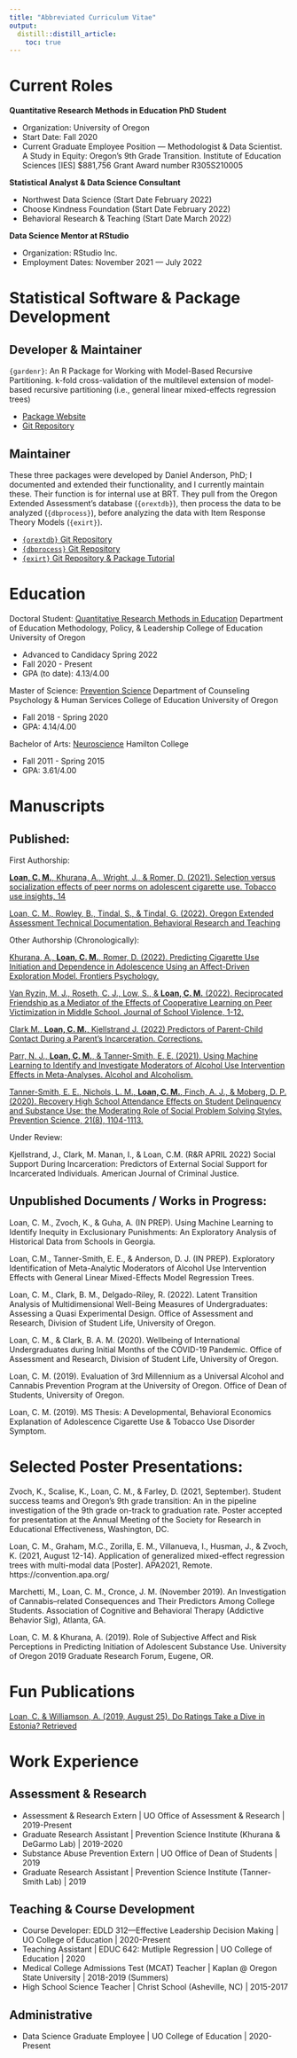 ```yaml
---
title: "Abbreviated Curriculum Vitae"
output: 
  distill::distill_article:
    toc: true
---
```


# Current Roles

**Quantitative Research Methods in Education PhD Student**

* Organization: University of Oregon
* Start Date: Fall 2020
* Current Graduate Employee Position — Methodologist & Data Scientist. A Study in Equity: Oregon's 9th Grade Transition. Institute of Education Sciences [IES] $881,756 Grant Award number R305S210005

**Statistical Analyst & Data Science Consultant**

* Northwest Data Science (Start Date February 2022) 
* Choose Kindness Foundation (Start Date February 2022)
* Behavioral Research & Teaching (Start Date March 2022)

**Data Science Mentor at RStudio**

* Organization: RStudio Inc.
* Employment Dates: November 2021 — July 2022

# Statistical Software & Package Development 

## Developer & Maintainer

`{gardenr}`: An R Package for Working with Model-Based Recursive Partitioning.
k-fold cross-validation of the multilevel extension of model-based recursive partitioning (i.e., general linear mixed-effects regression trees)

* [Package Website](https://chhr1s.github.io/gardenr/)
* [Git Repository](https://github.com/Chhr1s/gardenr)

## Maintainer

These three packages were developed by Daniel Anderson, PhD; I documented and extended their functionality, and I currently maintain these. Their function is for internal use at BRT. They pull from the Oregon Extended Assessment's database (`{orextdb}`), then process the data to be analyzed (`{dbprocess}`), before analyzing the data with Item Response Theory Models (`{exirt}`).

* [`{orextdb}` Git Repository](https://github.com/UO-BRT/orextdb)
* [`{dbprocess}` Git Repository](https://github.com/UO-BRT/dbprocess)
* [`{exirt}` Git Repository & Package Tutorial](https://github.com/UO-BRT/exirt)

# Education

Doctoral Student: [Quantitative Research Methods in Education](https://education.uoregon.edu/qrme)\n
Department of Education Methodology, Policy, & Leadership\n
College of Education\n
University of Oregon\n

* Advanced to Candidacy Spring 2022
* Fall 2020 - Present
* GPA (to date): 4.13/4.00

Master of Science: [Prevention Science](https://education.uoregon.edu/prevsci/graduate/ms)\n
Department of Counseling Psychology & Human Services\n
College of Education\n
University of Oregon\n

* Fall 2018 - Spring 2020
* GPA: 4.14/4.00 

Bachelor of Arts: [Neuroscience](https://www.hamilton.edu/academics/departments/Home?dept=Neuroscience)\n
Hamilton College\n

* Fall 2011 - Spring 2015
* GPA: 3.61/4.00 

# Manuscripts

## Published:

First Authorship:

[**Loan, C. M.**, Khurana, A., Wright, J., & Romer, D. (2021). Selection versus socialization effects of peer norms on adolescent cigarette use. Tobacco use insights, 14](https://journals.sagepub.com/doi/pdf/10.1177/1179173X211066005)

[Loan, C. M., Rowley, B., Tindal, S., & Tindal, G. (2022). Oregon Extended Assessment Technical Documentation. Behavioral Research and Teaching](https://orext-techreport22.netlify.app/)

Other Authorship (Chronologically):

[Khurana, A., **Loan, C. M.**, Romer, D. (2022). Predicting Cigarette Use Initiation and Dependence in Adolescence Using an Affect-Driven Exploration Model. Frontiers Psychology.](https://www.frontiersin.org/articles/10.3389/fpsyg.2022.887021/full)

[Van Ryzin, M. J., Roseth, C. J., Low, S., & **Loan, C. M.** (2022). Reciprocated Friendship as a Mediator of the Effects of Cooperative Learning on Peer Victimization in Middle School. Journal of School Violence, 1-12.](https://www.tandfonline.com/doi/abs/10.1080/15388220.2022.2098502)

[Clark M., **Loan, C. M.**, Kjellstrand J. (2022) Predictors of Parent-Child Contact During a Parent’s Incarceration. Corrections.](https://www.tandfonline.com/doi/abs/10.1080/23774657.2022.2052381)

[Parr, N. J., **Loan, C. M.**, & Tanner-Smith, E. E. (2021). Using Machine Learning to Identify and Investigate Moderators of Alcohol Use Intervention Effects in Meta-Analyses. Alcohol and Alcoholism.](https://doi.org/10.1093/alcalc/agab036)

[Tanner-Smith, E. E., Nichols, L. M., **Loan, C. M.**, Finch, A. J., & Moberg, D. P. (2020). Recovery High School Attendance Effects on Student Delinquency and Substance Use: the Moderating Role of Social Problem Solving Styles. Prevention Science, 21(8), 1104-1113.](https://doi.org/10.1007/s11121-020-01161-z)


Under Review: 

Kjellstrand, J., Clark, M. Manan, I., & Loan, C.M. (R&R APRIL 2022) Social Support During Incarceration: Predictors of External Social Support for Incarcerated Individuals. American Journal of Criminal Justice.

## Unpublished Documents / Works in Progress:

Loan, C. M., Zvoch, K., & Guha, A. (IN PREP). Using Machine Learning to Identify Inequity in Exclusionary Punishments: An Exploratory Analysis of Historical Data from Schools in Georgia.

Loan, C.M., Tanner-Smith, E. E., & Anderson, D. J. (IN PREP). Exploratory Identification of Meta-Analytic Moderators of Alcohol Use Intervention Effects with General Linear Mixed-Effects Model Regression Trees.

Loan, C. M., Clark, B. M., Delgado-Riley, R. (2022). Latent Transition Analysis of Multidimensional Well-Being Measures of Undergraduates: Assessing a Quasi Experimental Design. Office of Assessment and Research, Division of Student Life, University of Oregon.

Loan, C. M., & Clark, B. A. M. (2020). Wellbeing of International Undergraduates during Initial Months of the COVID-19 Pandemic. Office of Assessment and Research, Division of Student Life, University of Oregon.

Loan, C. M. (2019). Evaluation of 3rd Millennium as a Universal Alcohol and Cannabis Prevention Program at the University of Oregon. Office of Dean of Students, University of Oregon. 

Loan, C. M. (2019). MS Thesis: A Developmental, Behavioral Economics Explanation of Adolescence Cigarette Use & Tobacco Use Disorder Symptom. 

# Selected Poster Presentations: 

Zvoch, K., Scalise, K., Loan, C. M., & Farley, D. (2021, September). Student success teams and Oregon’s 9th grade transition: An in the pipeline investigation of the 9th grade on-track to graduation rate. Poster accepted for presentation at the Annual Meeting of the Society for Research in Educational Effectiveness, Washington, DC.

Loan, C. M., Graham, M.C., Zorilla, E. M., Villanueva, I., Husman, J., & Zvoch, K. (2021, August 12-14). Application of generalized mixed-effect regression trees with multi-modal data [Poster]. APA2021, Remote. https://convention.apa.org/

Marchetti, M., Loan, C. M., Cronce, J. M. (November 2019). An Investigation of Cannabis–related Consequences and Their Predictors Among College Students. Association of Cognitive and Behavioral Therapy (Addictive Behavior Sig), Atlanta, GA.

Loan, C. M. & Khurana, A. (2019). Role of Subjective Affect and Risk Perceptions in Predicting 	Initiation of Adolescent Substance Use. University of Oregon 2019 Graduate Research Forum, Eugene, OR.


# Fun Publications

[Loan, C. &  Williamson, A. (2019, August 25). Do Ratings Take a Dive in Estonia? Retrieved](https://udisc.com/blog/post/do-ratings-take-a-dive-in-estonia)

# Work Experience

## Assessment & Research 
* Assessment & Research Extern | UO Office of Assessment & Research | 2019-Present
* Graduate Research Assistant | Prevention Science Institute (Khurana & DeGarmo Lab) | 2019-2020
* Substance Abuse Prevention Extern | UO Office of Dean of Students | 2019
* Graduate Research Assistant | Prevention Science Institute (Tanner-Smith Lab) | 2019

## Teaching & Course Development

* Course Developer: EDLD 312—Effective Leadership Decision Making | UO College of Education | 2020-Present 
* Teaching Assistant | EDUC 642: Mutliple Regression | UO College of Education | 2020
* Medical College Admissions Test (MCAT) Teacher | Kaplan @ Oregon State University | 2018-2019 (Summers)
* High School Science Teacher | Christ School (Asheville, NC) | 2015-2017

## Administrative

* Data Science Graduate Employee | UO College of Education | 2020-Present 




